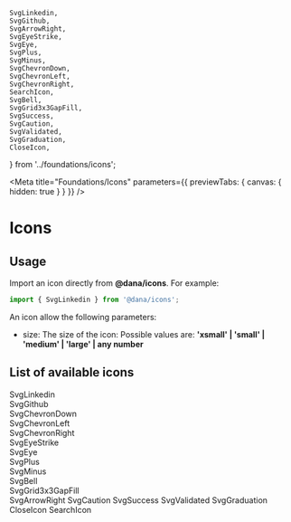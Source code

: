     SvgLinkedin,
    SvgGithub,
    SvgArrowRight,
    SvgEyeStrike,
    SvgEye,
    SvgPlus,
    SvgMinus,
    SvgChevronDown,
    SvgChevronLeft,
    SvgChevronRight,
    SearchIcon,
    SvgBell,
    SvgGrid3x3GapFill,
    SvgSuccess,
    SvgCaution,
    SvgValidated,
    SvgGraduation,
    CloseIcon,
} from '../foundations/icons';

<Meta
    title="Foundations/Icons"
    parameters={{ previewTabs: { canvas: { hidden: true } } }}
/>

# Icons

## Usage

Import an icon directly from **@dana/icons**. For example:

```typescript
import { SvgLinkedin } from '@dana/icons';
```

An icon allow the following parameters:

-   size: The size of the icon: Possible values are: **'xsmall' | 'small' | 'medium' | 'large' | any number**

<Preview>
    <SvgGithub size="large" />
</Preview>

<Preview>
    <SvgGithub size="48" />
</Preview>

## List of available icons

<div style={{ display: 'flex', flexWrap: 'wrap', margin: '0px-7em' }}>
    <div
        style={{
            display: 'flex',
            justifyContent: 'center',
            alignItems: 'center',
            flexDirection: 'Col',
            margin: '1rem',
        }}
    >
        <SvgLinkedin size="large" />
        <span style={{ fontSize: 12 }}>SvgLinkedin</span>
    </div>
    <div
        style={{
            display: 'flex',
            justifyContent: 'center',
            alignItems: 'center',
            flexDirection: 'Col',
            margin: '1rem',
        }}
    >
        <SvgGithub size="large" />
        <span style={{ fontSize: 12 }}>SvgGithub</span>
    </div>
    <div
        style={{
            display: 'flex',
            justifyContent: 'center',
            alignItems: 'center',
            flexDirection: 'Col',
            margin: '1rem',
        }}
    >
        <SvgChevronDown size="large" />
        <span style={{ fontSize: 12 }}>SvgChevronDown</span>
    </div>
    <div
        style={{
            display: 'flex',
            justifyContent: 'center',
            alignItems: 'center',
            flexDirection: 'Col',
            margin: '1rem',
        }}
    >
        <SvgChevronLeft size="large" />
        <span style={{ fontSize: 12 }}>SvgChevronLeft</span>
    </div>
    <div
        style={{
            display: 'flex',
            justifyContent: 'center',
            alignItems: 'center',
            flexDirection: 'Col',
            margin: '1rem',
        }}
    >
        <SvgChevronRight size="large" />
        <span style={{ fontSize: 12 }}>SvgChevronRight</span>
    </div>
    <div
        style={{
            display: 'flex',
            justifyContent: 'center',
            alignItems: 'center',
            flexDirection: 'Col',
            margin: '1rem',
        }}
    >
        <SvgEyeStrike size="large" />
        <span style={{ fontSize: 12 }}>SvgEyeStrike</span>
    </div>
    <div
        style={{
            display: 'flex',
            justifyContent: 'center',
            alignItems: 'center',
            flexDirection: 'Col',
            margin: '1rem',
        }}
    >
        <SvgEye size="large" />
        <span style={{ fontSize: 12 }}>SvgEye</span>
    </div>
    <div
        style={{
            display: 'flex',
            justifyContent: 'center',
            alignItems: 'center',
            flexDirection: 'Col',
            margin: '1rem',
        }}
    >
        <SvgPlus size="large" />
        <span style={{ fontSize: 12 }}>SvgPlus</span>
    </div>
    <div
        style={{
            display: 'flex',
            justifyContent: 'center',
            alignItems: 'center',
            flexDirection: 'Col',
            margin: '1rem',
        }}
    >
        <SvgMinus size="large" />
        <span style={{ fontSize: 12 }}>SvgMinus</span>
    </div>
    <div
        style={{
            display: 'flex',
            justifyContent: 'center',
            alignItems: 'center',
            flexDirection: 'Col',
            margin: '1rem',
        }}
    >
        <SvgBell size="large" />
        <span style={{ fontSize: 12 }}>SvgBell</span>
    </div>
    <div
        style={{
            display: 'flex',
            justifyContent: 'center',
            alignItems: 'center',
            flexDirection: 'Col',
            margin: '1rem',
        }}
    >
        <SvgGrid3x3GapFill size="large" />
        <span style={{ fontSize: 12 }}>SvgGrid3x3GapFill</span>
    </div>
</div>

<Container>
    <Row>
        <Col sm={12} lg={4} align="center" direction="column">
            <SvgArrowRight size="large" />
            <Text mt={12}>SvgArrowRight</Text>
        </Col>
        <Col sm={12} lg={4} align="center" direction="column">
            <SvgCaution size="large" />
            <Text mt={12}>SvgCaution</Text>
        </Col>
    </Row>
</Container>

<Container>
    <Row>
        <Col sm={12} lg={4} align="center" direction="column">
            <SvgSuccess size="large" />
            <Text mt={12}>SvgSuccess</Text>
        </Col>
        <Col sm={12} lg={4} align="center" direction="column">
            <SvgValidated size="large" />
            <Text mt={12}>SvgValidated</Text>
        </Col>
        <Col sm={12} lg={4} align="center" direction="column">
            <SvgGraduation size="large" />
            <Text mt={12}>SvgGraduation</Text>
        </Col>
        <Col sm={12} lg={4} align="center" direction="column">
            <CloseIcon size="large" />
            <Text mt={12}>CloseIcon</Text>
        </Col>
        <Col sm={12} lg={4} align="center" direction="column">
            <SearchIcon size="large" />
            <Text mt={12}>SearchIcon</Text>
        </Col>
    </Row>
</Container>
